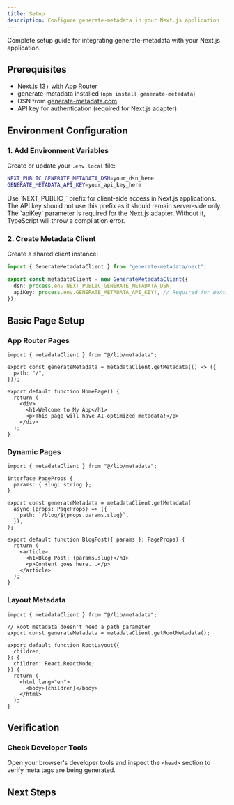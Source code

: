 ```yaml
---
title: Setup
description: Configure generate-metadata in your Next.js application
---
```


Complete setup guide for integrating generate-metadata with your Next.js application.

## Prerequisites

- Next.js 13+ with App Router
- generate-metadata installed (`npm install generate-metadata`)
- DSN from [generate-metadata.com](https://generate-metadata.com)
- API key for authentication (required for Next.js adapter)

## Environment Configuration

### 1. Add Environment Variables

Create or update your `.env.local` file:

```bash title=".env.local"
NEXT_PUBLIC_GENERATE_METADATA_DSN=your_dsn_here
GENERATE_METADATA_API_KEY=your_api_key_here
```

<Callout type="info">
  Use `NEXT_PUBLIC_` prefix for client-side access in Next.js applications. The
  API key should not use this prefix as it should remain server-side only.
</Callout>

<Callout type="warning">
  The `apiKey` parameter is required for the Next.js adapter. Without it,
  TypeScript will throw a compilation error.
</Callout>

### 2. Create Metadata Client

Create a shared client instance:

```ts title="lib/metadata.ts"
import { GenerateMetadataClient } from "generate-metadata/next";

export const metadataClient = new GenerateMetadataClient({
  dsn: process.env.NEXT_PUBLIC_GENERATE_METADATA_DSN,
  apiKey: process.env.GENERATE_METADATA_API_KEY!, // Required for Next.js
});
```

## Basic Page Setup

### App Router Pages

```tsx title="app/page.tsx"
import { metadataClient } from "@/lib/metadata";

export const generateMetadata = metadataClient.getMetadata(() => ({
  path: "/",
}));

export default function HomePage() {
  return (
    <div>
      <h1>Welcome to My App</h1>
      <p>This page will have AI-optimized metadata!</p>
    </div>
  );
}
```

### Dynamic Pages

```tsx title="app/blog/[slug]/page.tsx"
import { metadataClient } from "@/lib/metadata";

interface PageProps {
  params: { slug: string };
}

export const generateMetadata = metadataClient.getMetadata(
  async (props: PageProps) => ({
    path: `/blog/${props.params.slug}`,
  }),
);

export default function BlogPost({ params }: PageProps) {
  return (
    <article>
      <h1>Blog Post: {params.slug}</h1>
      <p>Content goes here...</p>
    </article>
  );
}
```

### Layout Metadata

```tsx title="app/layout.tsx"
import { metadataClient } from "@/lib/metadata";

// Root metadata doesn't need a path parameter
export const generateMetadata = metadataClient.getRootMetadata();

export default function RootLayout({
  children,
}: {
  children: React.ReactNode;
}) {
  return (
    <html lang="en">
      <body>{children}</body>
    </html>
  );
}
```

## Verification

### Check Developer Tools

Open your browser's developer tools and inspect the `<head>` section to verify meta tags are being generated.

## Next Steps

<Cards>
  <Card
    title="Quick Start Guide"
    href="/docs/quickstart/nextjs"
    description="Build a complete example with real metadata"
  />
  <Card
    title="Next.js Functions"
    href="/docs/nextjs/functions"
    description="Learn about all available functions and options"
  />
</Cards>
